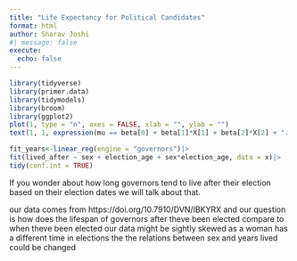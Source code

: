 ```yaml
---
title: "Life Expectancy for Political Candidates"
format: html
author: Sharav Joshi
#| message: false
execute: 
  echo: false
---
```

```r
library(tidyverse)
library(primer.data)
library(tidymodels)
library(broom)
library(ggplot2)
plot(1, type = "n", axes = FALSE, xlab = "", ylab = "")
text(1, 1, expression(mu == beta[0] + beta[1]*X[1] + beta[2]*X[2] + "..."))


```

```r
fit_years<-linear_reg(engine = "governors")|>
fit(lived_after ~ sex + election_age + sex*election_age, data = x)|>
tidy(conf.int = TRUE)
```
If you wonder about how long governors tend to live after their election based on their election dates we will talk about that.

our data comes from https://doi.org/10.7910/DVN/IBKYRX and our question is how does the lifespan of governors after theve been elected compare to when theve been elected
our data might be sightly skewed as a woman has a different time in elections the the relations between sex and years lived could be changed
